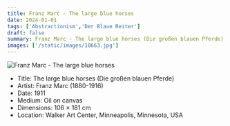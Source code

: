 ```yaml
---
title: Franz Marc - The large blue horses
date: 2024-01-01
tags: ['Abstractionism','Der Blaue Reiter']
draft: false
summary: Franz Marc - The large blue horses (Die großen blauen Pferde)
images: ['/static/images/10663.jpg']
---
```


![Franz Marc - The large blue horses](/static/images/10663.jpg)

* Title: The large blue horses (Die großen blauen Pferde)
* Artist: Franz Marc (1880-1916)
* Date: 1911
* Medium: Oil on canvas
* Dimensions: 106 × 181 cm
* Location: Walker Art Center, Minneapolis, Minnesota, USA


